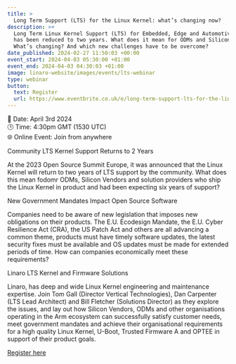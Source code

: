 ```yaml
---
title: >
  Long Term Support (LTS) for the Linux Kernel: what’s changing now?
description: >+
  Long Term Linux Kernel Support (LTS) for Embedded, Edge and Automotive devices
  has been reduced to two years. What does it mean for ODMs and Silicon Vendors?
  What’s changing? And which new challenges have to be overcome?
date_published: 2024-02-27 11:50:03 +00:00
event_start: 2024-04-03 05:30:00 +01:00
event_end: 2024-04-03 04:30:03 +01:00
image: linaro-website/images/events/lts-webinar
type: webinar
button:
  text: Register
  url: https://www.eventbrite.co.uk/e/long-term-support-lts-for-the-linux-kernel-whats-changing-now-tickets-856142694847?aff=oddtdtcreator
---
```


📆 Date: April 3rd 2024
<br />🕒 Time: 4:30pm GMT (1530 UTC)
<br />🌐 Online Event: Join from anywhere

Community LTS Kernel Support Returns to 2 Years

At the 2023 Open Source Summit Europe, it was announced that the Linux Kernel will return to two years of LTS support by the community. What does this mean fodomr ODMs, Silicon Vendors and solution providers who ship the Linux Kernel in product and had been expecting six years of support?

New Government Mandates Impact Open Source Software

Companies need to be aware of new legislation that imposes new obligations on their products. The E.U. Ecodesign Mandate, the E.U. Cyber Resilience Act (CRA), the US Patch Act and others are all advancing a common theme, products must have timely software updates, the latest security fixes must be available and OS updates must be made for extended periods of time. How can companies economically meet these requirements?

Linaro LTS Kernel and Firmware Solutions

Linaro, has deep and wide Linux Kernel engineering and maintenance expertise. Join Tom Gall (Director Vertical Technologies), Dan Carpenter (LTS Lead Architect) and Bill Fletcher (Solutions Director) as they explore the issues, and lay out how Silicon Vendors, ODMs and other organisations operating in the Arm ecosystem can successfully satisfy customer needs, meet government mandates and achieve their organisational requirements for a high quality Linux Kernel, U-Boot, Trusted Firmware A and OPTEE in support of their product goals.

[Register here](https://www.eventbrite.co.uk/e/long-term-support-lts-for-the-linux-kernel-whats-changing-now-tickets-856142694847?aff=oddtdtcreator)
